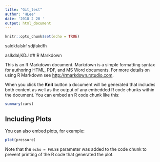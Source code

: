 ```yaml
---
title: "Git_test"
author: "HLee"
date: '2018 2 20 '
output: html_document
---
```


```r
knitr::opts_chunk$set(echo = TRUE)
```


saldkfalskf
sdjfakdfh

aslkdal;KDJ
## R Markdown

This is an R Markdown document. Markdown is a simple formatting syntax for authoring HTML, PDF, and MS Word documents. For more details on using R Markdown see <http://rmarkdown.rstudio.com>.

When you click the **Knit** button a document will be generated that includes both content as well as the output of any embedded R code chunks within the document. You can embed an R code chunk like this:

```r
summary(cars)
```

## Including Plots

You can also embed plots, for example:

```r
plot(pressure)
```

Note that the `echo = FALSE` parameter was added to the code chunk to prevent printing of the R code that generated the plot.
